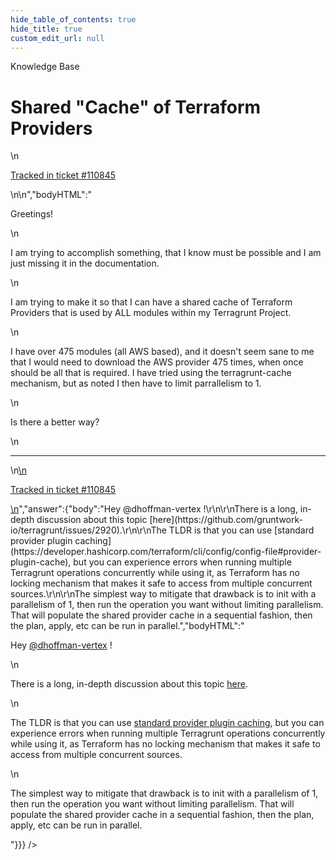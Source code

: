 ```yaml
---
hide_table_of_contents: true
hide_title: true
custom_edit_url: null
---
```



<head>
  <link rel="canonical" href="https://github.com/gruntwork-io/knowledge-base/discussions/810" />
</head>

<CenterLayout>
<span className="searchCategory">Knowledge Base</span>
<h1>Shared &quot;Cache&quot; of Terraform Providers</h1>
<GitHub discussion={{"id":"D_kwDOF8slf84AYfLX","number":810,"author":{"login":"dhoffman-vertex"},"title":"Shared \"Cache\" of Terraform Providers","body":"\nGreetings!\r\n\r\nI am trying to accomplish something, that I know must be possible and I am just missing it in the documentation.\r\n\r\nI am trying to make it so that I can have a shared cache of Terraform Providers that is used by ALL modules within my Terragrunt Project.\r\n\r\nI have over 475 modules (all AWS based), and it doesn't seem sane to me that I would need to download the AWS provider 475 times, when once should be all that is required.  I have tried using the terragrunt-cache mechanism, but as noted I then have to limit parrallelism to 1.\r\n\r\nIs there a better way?\n\n---\n\n<ins datetime=\"2024-03-25T14:46:44Z\">\n  <p><a href=\"https://support.gruntwork.io/hc/requests/110845\">Tracked in ticket #110845</a></p>\n</ins>\n","bodyHTML":"<p dir=\"auto\">Greetings!</p>\n<p dir=\"auto\">I am trying to accomplish something, that I know must be possible and I am just missing it in the documentation.</p>\n<p dir=\"auto\">I am trying to make it so that I can have a shared cache of Terraform Providers that is used by ALL modules within my Terragrunt Project.</p>\n<p dir=\"auto\">I have over 475 modules (all AWS based), and it doesn't seem sane to me that I would need to download the AWS provider 475 times, when once should be all that is required.  I have tried using the terragrunt-cache mechanism, but as noted I then have to limit parrallelism to 1.</p>\n<p dir=\"auto\">Is there a better way?</p>\n<hr>\n<ins datetime=\"2024-03-25T14:46:44Z\">\n  <p dir=\"auto\"><a href=\"https://support.gruntwork.io/hc/requests/110845\" rel=\"nofollow\">Tracked in ticket #110845</a></p>\n</ins>","answer":{"body":"Hey @dhoffman-vertex !\r\n\r\nThere is a long, in-depth discussion about this topic [here](https://github.com/gruntwork-io/terragrunt/issues/2920).\r\n\r\nThe TLDR is that you can use [standard provider plugin caching](https://developer.hashicorp.com/terraform/cli/config/config-file#provider-plugin-cache), but you can experience errors when running multiple Terragrunt operations concurrently while using it, as Terraform has no locking mechanism that makes it safe to access from multiple concurrent sources.\r\n\r\nThe simplest way to mitigate that drawback is to init with a parallelism of 1, then run the operation you want without limiting parallelism. That will populate the shared provider cache in a sequential fashion, then the plan, apply, etc can be run in parallel.","bodyHTML":"<p dir=\"auto\">Hey <a class=\"user-mention notranslate\" data-hovercard-type=\"user\" data-hovercard-url=\"/users/dhoffman-vertex/hovercard\" data-octo-click=\"hovercard-link-click\" data-octo-dimensions=\"link_type:self\" href=\"https://github.com/dhoffman-vertex\">@dhoffman-vertex</a> !</p>\n<p dir=\"auto\">There is a long, in-depth discussion about this topic <a href=\"https://github.com/gruntwork-io/terragrunt/issues/2920\" data-hovercard-type=\"issue\" data-hovercard-url=\"/gruntwork-io/terragrunt/issues/2920/hovercard\">here</a>.</p>\n<p dir=\"auto\">The TLDR is that you can use <a href=\"https://developer.hashicorp.com/terraform/cli/config/config-file#provider-plugin-cache\" rel=\"nofollow\">standard provider plugin caching</a>, but you can experience errors when running multiple Terragrunt operations concurrently while using it, as Terraform has no locking mechanism that makes it safe to access from multiple concurrent sources.</p>\n<p dir=\"auto\">The simplest way to mitigate that drawback is to init with a parallelism of 1, then run the operation you want without limiting parallelism. That will populate the shared provider cache in a sequential fashion, then the plan, apply, etc can be run in parallel.</p>"}}} />

</CenterLayout>
  

<!-- ##DOCS-SOURCER-START
{
  "sourcePlugin": "github-discussions",
  "hash": "6773adb1cda3b2ffd70a61f30684aabd"
}
##DOCS-SOURCER-END -->
